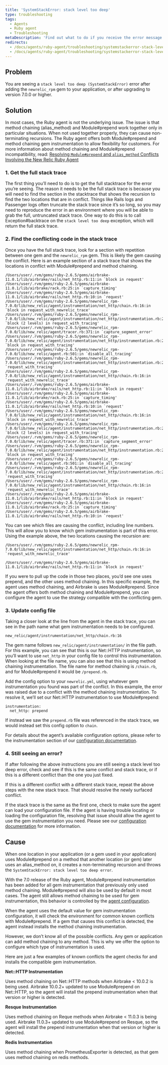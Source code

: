 ```yaml
---
title: 'SystemStackError: stack level too deep'
type: troubleshooting
tags:
  - Agents
  - Ruby agent
  - Troubleshooting
metaDescription: 'Find out what to do if you receive the error message SystemStackError: stack level too deep on the Error details page in your APM UI.'
redirects:
  - /docs/agents/ruby-agent/troubleshooting/systemstackerror-stack-level-too-deep
  - /docs/agents/ruby-agent/troubleshooting/systemstackerror-stack-level-too-deep-0
---
```


## Problem

You are seeing a `stack level too deep (SystemStackError)` error after adding the `newrelic_rpm` gem to your application, or after upgrading to version 7.0.0 or higher.

## Solution

In most cases, the Ruby agent is not the underlying issue. The issue is that method chaining (alias_method) and Module#prepend work together only in particular situations. When not used together properly, they can cause non-terminating recursions. The Ruby agent offers both Module#prepend and method chaining gem instrumentation to allow flexibility for customers. For more information about method chaining and Module#prepend incompatibility, read: [Resolving `Module#prepend` and `alias_method` Conflicts Involving the New Relic Ruby Agent](https://newrelic.com/blog/best-practices/ruby-agent-module-prepend-alias-method-chains)

### 1. Get the full stack trace
The first thing you’ll need to do is to get the full stacktrace for the error you’re seeing. The reason it needs to be the full stack trace is because you will need to find the section in the stacktrace that shows the recursion to find the two locations that are in conflict. Things like Rails logs and Passenger logs often truncate the stack trace since it’s so long, so you may need to reproduce the error in an environment where you will be able to grab the full, untruncated stack trace.  One way to do this is to call Exception#backtrace on the `stack level too deep` exception, which will return the full stack trace.

### 2. Find the conflicting code in the stack trace
Once you have the full stack trace, look for a section with repetition between one gem and the `newrelic_rpm` gem. This is likely the gem causing the conflict. Here is an example section of a stack trace that shows the locations in conflict with Module#prepend and method chaining.

```
/Users/user/.rvm/gems/ruby-2.6.5/gems/airbrake-11.0.1/lib/airbrake/rails/net_http.rb:11:in `block in request'
/Users/user/.rvm/gems/ruby-2.6.5/gems/airbrake-11.0.1/lib/airbrake/rack.rb:25:in `capture_timing'
/Users/user/.rvm/gems/ruby-2.6.5/gems/airbrake-11.0.1/lib/airbrake/rails/net_http.rb:10:in `request'
/Users/user/.rvm/gems/ruby-2.6.5/gems/newrelic_rpm-7.0.0/lib/new_relic/agent/instrumentation/net_http/chain.rb:16:in `block in request_with_newrelic_trace'
/Users/user/.rvm/gems/ruby-2.6.5/gems/newrelic_rpm-7.0.0/lib/new_relic/agent/instrumentation/net_http/instrumentation.rb:26:in `block (2 levels) in request_with_tracing'
/Users/user/.rvm/gems/ruby-2.6.5/gems/newrelic_rpm-7.0.0/lib/new_relic/agent/tracer.rb:371:in `capture_segment_error'
/Users/user/.rvm/gems/ruby-2.6.5/gems/newrelic_rpm-7.0.0/lib/new_relic/agent/instrumentation/net_http/instrumentation.rb:25:in `block in request_with_tracing'
/Users/user/.rvm/gems/ruby-2.6.5/gems/newrelic_rpm-7.0.0/lib/new_relic/agent.rb:501:in `disable_all_tracing'
/Users/user/.rvm/gems/ruby-2.6.5/gems/newrelic_rpm-7.0.0/lib/new_relic/agent/instrumentation/net_http/instrumentation.rb:24:in `request_with_tracing'
/Users/user/.rvm/gems/ruby-2.6.5/gems/newrelic_rpm-7.0.0/lib/new_relic/agent/instrumentation/net_http/chain.rb:16:in `request_with_newrelic_trace'
/Users/user/.rvm/gems/ruby-2.6.5/gems/airbrake-11.0.1/lib/airbrake/rails/net_http.rb:11:in `block in request'
/Users/user/.rvm/gems/ruby-2.6.5/gems/airbrake-11.0.1/lib/airbrake/rack.rb:25:in `capture_timing'
/Users/user/.rvm/gems/ruby-2.6.5/gems/airbrake-11.0.1/lib/airbrake/rails/net_http.rb:10:in `request'
/Users/user/.rvm/gems/ruby-2.6.5/gems/newrelic_rpm-7.0.0/lib/new_relic/agent/instrumentation/net_http/chain.rb:16:in `block in request_with_newrelic_trace'
/Users/user/.rvm/gems/ruby-2.6.5/gems/newrelic_rpm-7.0.0/lib/new_relic/agent/instrumentation/net_http/instrumentation.rb:26:in `block (2 levels) in request_with_tracing'
/Users/user/.rvm/gems/ruby-2.6.5/gems/newrelic_rpm-7.0.0/lib/new_relic/agent/tracer.rb:371:in `capture_segment_error'
/Users/user/.rvm/gems/ruby-2.6.5/gems/newrelic_rpm-7.0.0/lib/new_relic/agent/instrumentation/net_http/instrumentation.rb:25:in `block in request_with_tracing'
/Users/user/.rvm/gems/ruby-2.6.5/gems/newrelic_rpm-7.0.0/lib/new_relic/agent.rb:501:in `disable_all_tracing'
/Users/user/.rvm/gems/ruby-2.6.5/gems/newrelic_rpm-7.0.0/lib/new_relic/agent/instrumentation/net_http/instrumentation.rb:24:in `request_with_tracing'
/Users/user/.rvm/gems/ruby-2.6.5/gems/newrelic_rpm-7.0.0/lib/new_relic/agent/instrumentation/net_http/chain.rb:16:in `request_with_newrelic_trace'
/Users/user/.rvm/gems/ruby-2.6.5/gems/airbrake-11.0.1/lib/airbrake/rails/net_http.rb:11:in `block in request'
/Users/user/.rvm/gems/ruby-2.6.5/gems/airbrake-11.0.1/lib/airbrake/rack.rb:25:in `capture_timing'
/Users/user/.rvm/gems/ruby-2.6.5/gems/airbrake-11.0.1/lib/airbrake/rails/net_http.rb:10:in `request'
```

You can see which files are causing the conflict, including line numbers. This will allow you to know which gem instrumentation is part of this error.
Using the example above, the two locations causing the recursion are:
```
/Users/user/.rvm/gems/ruby-2.6.5/gems/newrelic_rpm-7.0.0/lib/new_relic/agent/instrumentation/net_http/chain.rb:16:in `request_with_newrelic_trace'
```
```
/Users/user/.rvm/gems/ruby-2.6.5/gems/airbrake-11.0.1/lib/airbrake/rails/net_http.rb:11:in `block in request'
```

If you were to pull up the code in those two places, you’d see one uses prepend, and the other uses method chaining. In this specific example, the agent uses method chaining, and Airbrake is uses Module#prepend. Since the agent offers both method chaining and Module#prepend, you can configure the agent to use the strategy compatible with the conflicting gem. 


### 3. Update config file
Taking a closer look at the line from the agent in the stack trace, you can see in the path name what gem instrumentation needs to be configured. 

```
new_relic/agent/instrumentation/net_http/chain.rb:16
```
The gem name follows `new_relic/agent/instrumentation/` in the file path. For this example, you can see that this is our Net::HTTP instrumentation, so you’ll want to use `net_http` in your config file to control this instrumentation. When looking at the file name, you can also see that this is using method chaining instrumentation. The file name for method chaining is `/chain.rb`, and for Module#prepend it would be `/prepend.rb`.

Add the config option to your `newrelic.yml`, using whatever gem instrumentation you found was part of the conflict. In this example, the error was raised due to a conflict with the method chaining instrumentation. To resolve it, we’ll set our Net::HTTP instrumentation to use Module#prepend:

```
instrumentation:
  net_http: prepend
```
If instead we saw the `prepend.rb` file was referenced in the stack trace, we would instead set this config option to `chain`.

For details about the agent’s available configuration options, please refer to the instrumentation section of our [configuration documentation](/docs/agents/ruby-agent/configuration/ruby-agent-configuration/#instrumentation ).  

### 4. Still seeing an error?
If after following the above instructions you are still seeing a stack level too deep error, check and see if this is the same conflict and stack trace, or if this is a different conflict  than the one you just fixed. 

If this is a different conflict with a different stack trace, repeat the above steps with the new stack trace. That should resolve the newly surfaced conflict.

If the stack trace is the same as the first one, check to make sure the agent can load your configuration file. If the agent is having trouble locating or loading the configuration file, resolving that issue should allow the agent to use the gem instrumentation you need. Please see our [configuration documentation](/docs/agents/ruby-agent/configuration/ruby-agent-configuration/) for more information.


## Cause

When one location in your application (or a gem used in your application) uses Module#prepend on a method that another location (or gem) later uses an alias_method on, it creates a non-terminating recursion and throws the `SystemStackError: stack level too deep error`.

With the 7.0 release of the Ruby agent, Module#prepend instrumentation has been added for all gem instrumentation that previously only used method chaining. Module#prepend will also be used by default in most cases. The agent still allows method chaining to be used for gem instrumentation, this behavior is controlled by the [agent configuration](/docs/agents/ruby-agent/configuration/ruby-agent-configuration/#instrumentation). 
 
When the agent uses the default value for gem instrumentation configuration, it will check the environment for common known conflicts with Module#prepend. If a gem that causes this conflict is detected, the agent instead installs the method chaining instrumentation.

However, we don’t know all of the possible conflicts.  Any gem or application can add method chaining to any method. This is why we offer the option to configure which type of instrumentation is used. 

Here are just a few examples of known conflicts the agent checks for and installs the compatible gem instrumentation.

**Net::HTTP Instrumentation**

Uses method chaining on Net::HTTP methods when Airbrake &lt; 10.0.2 is being used. Airbrake 10.0.2+ updated to use Module#prepend on Net::HTTP, so the agent will install the prepend instrumentation when that version or higher is detected. 

**Resque Instrumentation**

Uses method chaining on Reque methods when Airbrake &lt; 11.0.3 is being used. Airbrake 11.0.3+ updated to use Module#prepend on Resque, so the agent will install the prepend instrumentation when that version or higher is detected. 

**Redis Instrumentation**

Uses method chaining when PrometheusExporter is detected, as that gem uses method chaining on redis methods.

